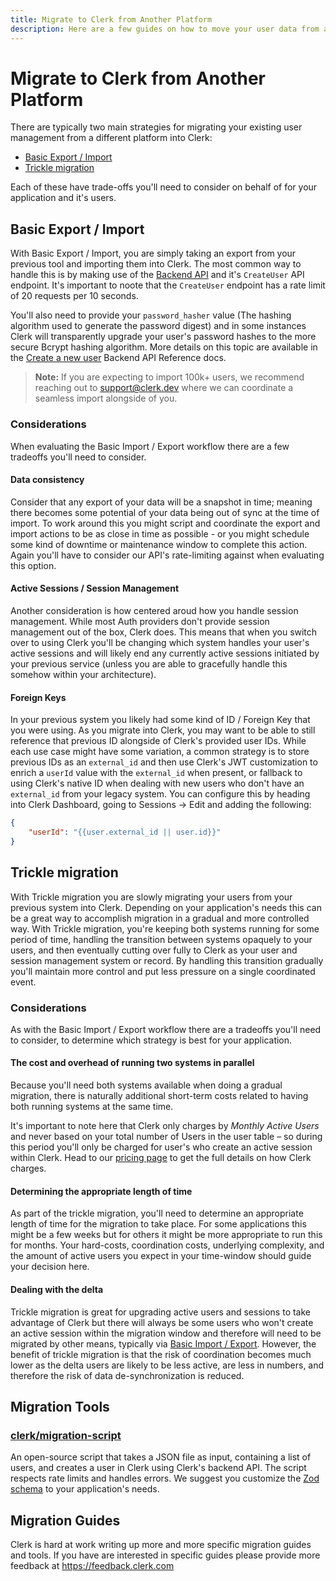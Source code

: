 ---
title: Migrate to Clerk from Another Platform
description: Here are a few guides on how to move your user data from another auth platform to Clerk.
---


# Migrate to Clerk from Another Platform

There are typically two main strategies for migrating your existing user management from a different platform into Clerk:
- [Basic Export / Import](#basic-export-import)
- [Trickle migration](#trickle-migration)

Each of these have trade-offs you'll need to consider on behalf of for your application and it's users. 

## Basic Export / Import

With Basic Export / Import, you are simply taking an export from your previous tool and importing them into Clerk. The most common way to handle this is by making use of the [Backend API](/docs/reference/backend-api/tag/Users#operation/CreateUser) and it's `CreateUser` API endpoint. It's important to noote that the `CreateUser` endpoint has a rate limit of 20 requests per 10 seconds. 

You'll also need to provide your `password_hasher` value (The hashing algorithm used to generate the password digest) and in some instances Clerk will transparently upgrade your user's password hashes to the more secure Bcrypt hashing algorithm. More details on this topic are available in the [Create a new user](/docs/reference/backend-api/tag/Users#operation/CreateUser!path=password_hasher&t=request) Backend API Reference docs.  

> **Note:** If you are expecting to import 100k+ users, we recommend reaching out to [support@clerk.dev](mailto:support@clerk.dev) where we can coordinate a seamless import alongside of you.


### Considerations
When evaluating the Basic Import / Export workflow there are a few tradeoffs you'll need to consider. 

#### Data consistency
Consider that any export of your data will be a snapshot in time; meaning there becomes some potential of your data being out of sync at the time of import. To work around this you might script and coordinate the export and import actions to be as close in time as possible - or you might schedule some kind of downtime or maintenance window to complete this action. Again you'll have to consider our API's rate-limiting against when evaluating this option. 


#### Active Sessions / Session Management
Another consideration is how centered aroud how you handle session management. While most Auth providers don't provide session management out of the box, Clerk does. This means that when you switch over to using Clerk you'll be changing which system handles your user's active sessions and will likely end any currently active sessions initiated by your previous service (unless you are able to gracefully handle this somehow within your architecture).

#### Foreign Keys
In your previous system you likely had some kind of ID / Foreign Key that you were using. As you migrate into Clerk, you may want to be able to still reference that previous ID alongside of Clerk's provided user IDs. While each use case might have some variation, a common strategy is to store previous IDs as an `external_id` and then use Clerk's JWT customization to enrich a `userId` value with the `external_id` when present, or fallback to using Clerk's native ID when dealing with new users who don't have an `external_id` from your legacy system. You can configure this by heading into Clerk Dashboard, going to Sessions -> Edit and adding the following:

```json
{
	"userId": "{{user.external_id || user.id}}"
}
```


## Trickle migration
With Trickle migration you are slowly migrating your users from your previous system into Clerk. Depending on your application's needs this can be a great way to accomplish migration in a gradual and more controlled way. With Trickle migration, you're keeping both systems running for some period of time, handling the transition between systems opaquely to your users, and then eventually cutting over fully to Clerk as your user and session management system or record. By handling this transition gradually you'll maintain more control and put less pressure on a single coordinated event.

### Considerations
As with the Basic Import / Export workflow there are a tradeoffs you'll need to consider, to determine which strategy is best for your application.

#### The cost and overhead of running two systems in parallel 
Because you'll need both systems available when doing a gradual migration, there is naturally additional short-term costs related to having both running systems at the same time. 

It's important to note here that Clerk only charges by *Monthly Active Users* and never based on your total number of Users in the user table – so during this period you'll only be charged for user's who create an active session within Clerk. Head to our [pricing page](/pricing) to get the full details on how Clerk charges.

#### Determining the appropriate length of time
As part of the trickle migration, you'll need to determine an appropriate length of time for the migration to take place. For some applications this might be a few weeks but for others it might be more appropriate to run this for months. Your hard-costs, coordination costs, underlying complexity, and the amount of active users you expect in your time-window should guide your decision here.

#### Dealing with the delta
Trickle migration is great for upgrading active users and sessions to take advantage of Clerk but there will always be some users who won't create an active session within the migration window and therefore will need to be migrated by other means, typically via [Basic Import / Export](#basic-export-import). However, the benefit of trickle migration is that the risk of coordination becomes much lower as the delta users are likely to be less active, are less in numbers, and therefore the risk of data de-synchronization is reduced. 

## Migration Tools

### [clerk/migration-script](https://github.com/clerk/migration-script)
An open-source script that takes a JSON file as input, containing a list of users, and creates a user in Clerk using Clerk's backend API. The script respects rate limits and handles errors. We suggest you customize the [Zod schema](https://github.com/clerk/migration-script/blob/main/index.ts#L25-L43) to your application's needs.

## Migration Guides
Clerk is hard at work writing up more and more specific migration guides and tools. If you have are interested in specific guides please provide more feedback at https://feedback.clerk.com

<div className="container mx-auto my-4">
    <div className="grid grid-cols-1 gap-6 md:grid-cols-2">
        <Cards
            title="Firebase"
            description="Learn how to migrate from Firebase to Clerk quickly and easily."
            link="/docs/deployments/migrate-from-firebase"
            cta="Learn more"
        />
    </div>
</div>
